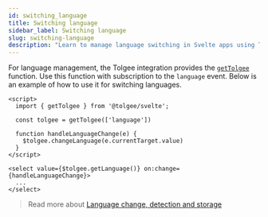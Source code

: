 ```yaml
---
id: switching_language
title: Switching language
sidebar_label: Switching language
slug: switching-language
description: "Learn to manage language switching in Svelte apps using Tolgee. Guide demonstrates how to use the getTolgee function and subscribe to language events, with code examples for implementation."
---
```


For language management, the Tolgee integration provides the [`getTolgee`](./api#function-gettolgee) function. Use this function with subscription to the `language` event. Below is an example of how to use it for switching languages.

```svelte
<script>
  import { getTolgee } from '@tolgee/svelte';

  const tolgee = getTolgee(['language'])

  function handleLanguageChange(e) {
    $tolgee.changeLanguage(e.currentTarget.value)
  }
</script>

<select value={$tolgee.getLanguage()} on:change={handleLanguageChange}>
  ...
</select>
```

> Read more about [Language change, detection and storage](/language.mdx)
